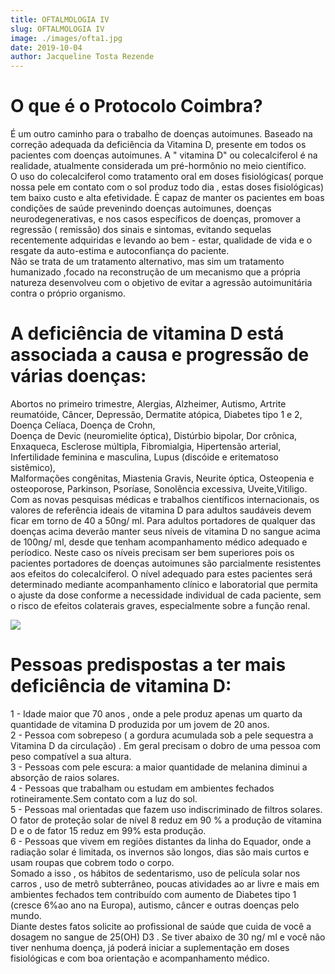 ```yaml
---
title: OFTALMOLOGIA IV
slug: OFTALMOLOGIA IV
image: ./images/ofta1.jpg
date: 2019-10-04
author: Jacqueline Tosta Rezende
---
```


# O que é o Protocolo Coimbra?

É um outro caminho para o trabalho de doenças autoimunes.
Baseado na correção adequada da deficiência da Vitamina D, presente em todos os pacientes com doenças autoimunes.
A " vitamina D" ou colecalciferol é na realidade, atualmente considerada um pré-hormônio no meio científico.<br />
O uso do colecalciferol como tratamento oral em doses fisiológicas( porque nossa pele em contato com o sol produz todo dia , estas doses fisiológicas) tem baixo custo e alta efetividade. Ė capaz de manter os pacientes em boas condições de saúde prevenindo doenças autoimunes, doenças neurodegenerativas, e nos casos específicos de doenças,  promover a regressão ( remissão) dos  sinais e sintomas, evitando sequelas recentemente adquiridas  e levando ao bem - estar, qualidade de vida e o resgate da auto-estima e autoconfiança do paciente.<br />
Não se trata de um tratamento alternativo, mas sim um tratamento  humanizado ,focado na reconstrução de um mecanismo que a própria natureza desenvolveu com o objetivo de evitar a agressão autoimunitária contra o próprio organismo.

# A deficiência de vitamina D está associada a  causa e progressão de várias doenças:

Abortos no primeiro trimestre,
Alergias, Alzheimer, Autismo, Artrite reumatóide, Câncer, Depressão, Dermatite atópica, Diabetes tipo 1 e 2, Doença Celíaca, Doença de Crohn,<br />
Doença de Devic (neuromielite óptica), Distúrbio bipolar, Dor crônica, Enxaqueca, Esclerose múltipla, Fibromialgia, Hipertensão arterial, Infertilidade feminina e masculina, Lupus (discóide e eritematoso sistêmico), <br />
Malformações congênitas, Miastenia Gravis, Neurite óptica, Osteopenia e osteoporose, Parkinson, Psoríase, Sonolência excessiva, Uveite,Vitiligo.<br />
Com as novas pesquisas médicas e trabalhos científicos internacionais, os valores de referência ideais de vitamina D para adultos saudáveis devem ficar em torno de 40 a 50ng/ ml.
Para adultos portadores de qualquer das doenças acima deverão manter seus níveis de vitamina D no sangue acima de 100ng/ ml, desde que tenham acompanhamento médico adequado e períodico.  Neste caso os níveis precisam ser bem superiores pois os pacientes portadores de doenças autoimunes são parcialmente resistentes aos efeitos do colecalciferol. O nível adequado para estes pacientes será determinado mediante acompanhamento clínico e laboratorial que permita o ajuste da dose conforme a necessidade individual de cada paciente, sem o risco de efeitos colaterais graves, especialmente sobre a função renal.


<div className="post-image">

![](./images/ofta2.jpg)

</div>

# Pessoas predispostas a ter mais deficiência de vitamina D:

1 - Idade maior que 70 anos , onde a pele produz apenas um quarto da quantidade de vitamina D produzida por um jovem de 20 anos.<br />
2 - Pessoa com sobrepeso ( a gordura acumulada sob a pele sequestra a Vitamina D da circulação) . Em geral precisam o dobro de uma pessoa com peso compatível a sua altura.<br />
3 - Pessoas com pele escura: a maior quantidade de melanina diminui a absorção de raios solares.<br />
4 - Pessoas que trabalham ou estudam em ambientes fechados rotineiramente.Sem contato com a luz do sol.<br />
5 - Pessoas mal orientadas que fazem uso indiscriminado de filtros solares. O fator de proteção solar de nível 8  reduz em 90 % a produção de vitamina D e o de fator 15 reduz em 99% esta produção.<br />
6 - Pessoas que vivem em regiões distantes da linha do Equador, onde a radiação solar é limitada, os invernos são longos, dias são mais curtos e usam roupas que cobrem todo o corpo.<br />
Somado a isso , os hábitos de sedentarismo, uso de película solar nos carros , uso de metrô subterrâneo, poucas atividades ao ar livre e mais em ambientes fechados tem contribuído com aumento de Diabetes tipo 1 (cresce 6%ao ano na Europa), autismo, câncer e outras doenças pelo mundo.<br />
Diante destes fatos solicite ao profissional de saúde que cuida de você a dosagem no sangue de 25(OH) D3 .
Se tiver abaixo de 30 ng/ ml e você não tiver nenhuma doença, já poderá iniciar a suplementação em doses fisiológicas e com boa orientação e acompanhamento médico.

